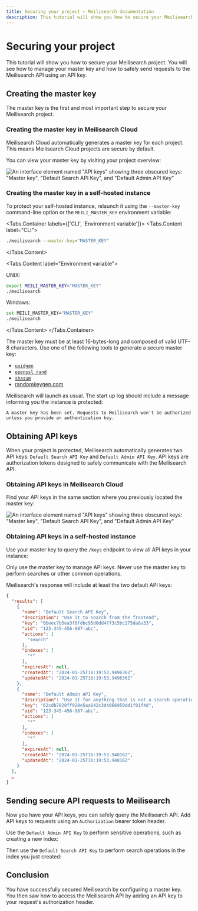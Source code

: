 ```yaml
---
title: Securing your project — Meilisearch documentation
description: This tutorial will show you how to secure your Meilisearch project.
---
```


# Securing your project

This tutorial will show you how to secure your Meilisearch project. You will see how to manage your master key and how to safely send requests to the Meilisearch API using an API key.

## Creating the master key

The master key is the first and most important step to secure your Meilisearch project.

### Creating the master key in Meilisearch Cloud 

Meilisearch Cloud automatically generates a master key for each project. This means Meilisearch Cloud projects are secure by default.

You can view your master key by visiting your project overview:

![An interface element named "API keys" showing three obscured keys: "Master key", "Default Search API Key", and "Default Admin API Key"](https://raw.githubusercontent.com/meilisearch/documentation/cloud-master-api-keys/assets/images/security/01-master-api-keys.png)

### Creating the master key in a self-hosted instance

To protect your self-hosted instance, relaunch it using the `--master-key` command-line option or the `MEILI_MASTER_KEY` environment variable:

<Tabs.Container labels={['CLI', 'Environment variable']}>
<Tabs.Content label="CLI">

```sh
./meilisearch --master-key="MASTER_KEY"
```

</Tabs.Content>

<Tabs.Content label="Environment variable">

UNIX:

```sh
export MEILI_MASTER_KEY="MASTER_KEY"
./meilisearch
```

Windows:

```sh
set MEILI_MASTER_KEY="MASTER_KEY"
./meilisearch
```

</Tabs.Content>
</Tabs.Container>

<Capsule intent="tip" title="Tools for generating a master key">
The master key must be at least 16-bytes-long and composed of valid UTF-8 characters. Use one of the following tools to generate a secure master key:

- [`uuidgen`](https://www.digitalocean.com/community/tutorials/workflow-command-line-basics-generating-uuids)
- [`openssl rand`](https://www.openssl.org/docs/man1.0.2/man1/rand.html)
- [`shasum`](https://www.commandlinux.com/man-page/man1/shasum.1.html)
- [randomkeygen.com](https://randomkeygen.com/)
</Capsule>

Meilisearch will launch as usual. The start up log should include a message informing you the instance is protected:

```
A master key has been set. Requests to Meilisearch won't be authorized unless you provide an authentication key.
```

## Obtaining API keys

When your project is protected, Meilisearch automatically generates two API keys: `Default Search API Key` and `Default Admin API Key`. API keys are authorization tokens designed to safely communicate with the Meilisearch API. 

### Obtaining API keys in Meilisearch Cloud 

Find your API keys in the same section where you previously located the master key:

![An interface element named "API keys" showing three obscured keys: "Master key", "Default Search API Key", and "Default Admin API Key"](https://raw.githubusercontent.com/meilisearch/documentation/cloud-master-api-keys/assets/images/security/01-master-api-keys.png)

### Obtaining API keys in a self-hosted instance

Use your master key to query the `/keys` endpoint to view all API keys in your instance:

<CodeSamples id="basic_security_tutorial_listing_1" />

<Capsule intent="danger" title="Do not use the master key for API requests">
Only use the master key to manage API keys. Never use the master key to perform searches or other common operations.
</Capsule>

Meilisearch's response will include at least the two default API keys:

```json
{
  "results": [
    {
      "name": "Default Search API Key",
      "description": "Use it to search from the frontend",
      "key": "0beec7b5ea3f0fdbc95d0dd47f3c5bc275da8a33",
      "uid": "123-345-456-987-abc",
      "actions": [
        "search"
      ],
      "indexes": [
        "*"
      ],
      "expiresAt": null,
      "createdAt": "2024-01-25T16:19:53.949636Z",
      "updatedAt": "2024-01-25T16:19:53.949636Z"
    },
    {
      "name": "Default Admin API Key",
      "description": "Use it for anything that is not a search operation. Caution! Do not expose it on a public frontend",
      "key": "62cdb7020ff920e5aa642c3d4066950dd1f01f4d",
      "uid": "123-345-456-987-abc",
      "actions": [
        "*"
      ],
      "indexes": [
        "*"
      ],
      "expiresAt": null,
      "createdAt": "2024-01-25T16:19:53.94816Z",
      "updatedAt": "2024-01-25T16:19:53.94816Z"
    }
  ],
  …
}
```

## Sending secure API requests to Meilisearch

Now you have your API keys, you can safely query the Meilisearch API. Add API keys to requests using an `Authorization` bearer token header. 

Use the `Default Admin API Key` to perform sensitive operations, such as creating a new index:

<CodeSamples id="basic_security_tutorial_admin_1" />

Then use the `Default Search API Key` to perform search operations in the index you just created:

<CodeSamples id="basic_security_tutorial_search_1" />

## Conclusion

You have successfully secured Meilisearch by configuring a master key. You then saw how to access the Meilisearch API by adding an API key to your request's authorization header.
